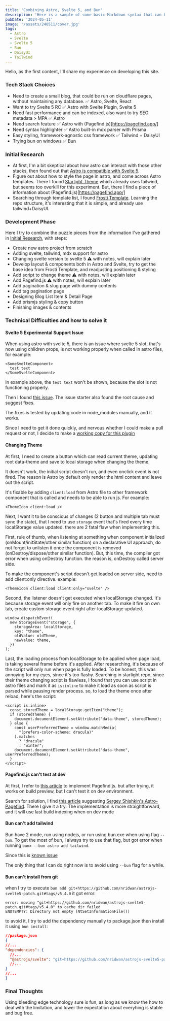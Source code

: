 ```yaml
---
title: 'Combining Astro, Svelte 5, and Bun'
description: 'Here is a sample of some basic Markdown syntax that can be used when writing Markdown content in Astro.'
pubDate: '2024-05-11'
image: '/assets/240511/cover.jpg'
tags:
  - Astro
  - Svelte
  - Svelte 5
  - Bun
  - DaisyUI
  - Tailwind
---
```


Hello, as the first content, I'll share my experience on developing this site.

### Tech Stack Choices

- Need to create a small blog, that could be run on cloudflare pages, without maintaining any database. ✅ Astro, Svelte, React
- Want to try Svelte 5 RC ✅ Astro with Svelte Plugin, Svelte 5
- Need fast performance and can be indexed, also want to try SEO metadata > MPA ✅ Astro
- Need search feature ✅ Astro with (Pagefind.js)[https://pagefind.app/]
- Need syntax highlighter ✅ Astro built-in mdx parser with Prisma
- Easy styling, framework-agnostic css framework ✅ Tailwind + DaisyUI
- Trying bun on windows ✅ Bun

### Initial Research

- At first, I'm a bit skeptical about how astro can interact with those other stacks,
then found out that [Astro is compatible with Svelte 5](https://docs.astro.build/en/guides/integrations-guide/svelte/).
- Figure out about how to style the page in astro, and come across Astro templates.
There I found [Starlight Theme](https://starlight.astro.build/getting-started/) which already uses tailwind,
but seems too overkill for this experiment. But, there I find a piece of information about (Pagefind.js)[https://pagefind.app/]
- Searching through template list, I found [Frosti Template](https://frosti.saroprock.com/blog). 
Learning the repo structure, it's interesting that it is simple, and already use tailwind+DaisyUI.

### Development Phase

Here I try to combine the puzzle pieces from the information I've gathered in [Initial Research](#initial-research), with steps:
- Create new astro project from scratch
- Adding svelte, tailwind, mdx support for astro
- Changing svelte version to svelte 5 ⚠️ with notes, will explain later
- Develop layout & components both in Astro and Svelte, try to get the base idea from Frosti Template, 
and readjusting positioning & styling
- Add script to change theme ⚠️ with notes, will explain later
- Add Pagefind.js ⚠️ with notes, will explain later
- Add pagination & slug page with dummy contents
- Add tag pagination page
- Designing Blog List Item & Detail Page
- Add prismjs styling & copy button
- Finishing images & contents

### Technical Difficulties and how to solve it

#### Svelte 5 Experimental Support Issue

When using astro with svelte 5, there is an issue where svelte 5 slot, that's now using children props,
is not working properly when called in astro files, for example:

```astro
<SomeSvelteComponent>
  test text
</SomeSvelteComponent>
```

In example above, the `test text` won't be shown, because the slot is not functioning properly.

Then I found [this issue](https://github.com/withastro/astro/issues/10512). 
The issue starter also found the root cause and suggest fixes.

The fixes is tested by updating code in node_modules manually, and it works.

Since I need to get it done quickly, and nervous whether I could make a pull request or not, 
I decide to make a [working copy for this plugin](https://github.com/nridwan/astrojs-svelte5-patch)

#### Changing Theme

At first, I need to create a button which can read current theme, 
updating root data-theme and save to local storage when changing the theme.

It doesn't work, the initial script doesn't run, and even onclick event is not fired.
The reason is Astro by default only render the html content and leave out the script.

It's fixable by adding `client:load` from Astro file to other framework component 
that is called and needs to be able to run js. For example:
```astro
<ThemeIcon client:load />
```

Next, I want it to be conscious of changes (2 button and multiple tab must sync the state), 
that I need to use `storage` event that's fired every time localStorage value updated. 
there are 2 fatal flaw when implementing this.

First, rule of thumb, when listening at something when component initialized (onMount/initState/other similar function) 
on a declarative UI approach, do not forget to unlisten it once the component is removed (onDestroy/dispose/other similar function). 
But, this time, the compiler got error when using onDestroy function. the reason is, onDestroy called server side.

To make the component's script doesn't get loaded on server side, need to add client:only directive.
example:
```astro
<ThemeIcon client:load client:only="svelte" />
```

Second, the listener doesn't get executed when localStorage changed. It's because storage event will only fire on another tab.
To make it fire on own tab, create custom storage event right after localStorage updated.
```astro
window.dispatchEvent(
  new StorageEvent("storage", {
    storageArea: localStorage,
    key: "theme",
    oldValue: oldTheme,
    newValue: theme,
  })
);
```

Last, the loading process from localStorage to be applied when page load, is taking several frame before it's applied.
After researching, it's because of the script will only run when page is fully loaded. To be honest, 
this was annoying for my eyes, since it's too flashy. Searching in starlight repo, since their theme changing script
is flawless, I found that you can use script in astro files and mark it as `is:inline` 
to make it load as soon as script is parsed while pausing render process. so, to load the theme once after reload,
here's the script:
```astro
<script is:inline>
  const storedTheme = localStorage.getItem("theme");
  if (storedTheme) {
    document.documentElement.setAttribute("data-theme", storedTheme);
  } else {
    const userPreferredTheme = window.matchMedia(
      "(prefers-color-scheme: dracula)"
    ).matches
      ? "dracula"
      : "winter";
    document.documentElement.setAttribute("data-theme", userPreferredTheme);
  }
</script>
```

#### Pagefind.js can't test at dev

At first, I refer to [this article](https://minifloppy.it/posts/2024/adding-pagefind-search-astro-website/#creating-the-search-page) 
to implement Pagefind.js. but after trying, it works on build preview, but I can't test it on dev environment.

Search for solution, I find [this article](https://scottwillsey.com/astro-pagefind/) suggesting 
[Sergey Shishkin's Astro-Pagefind](https://github.com/shishkin/astro-pagefind). 
There I give it a try. The implementation is more straightforward, and it will use last build indexing when on dev mode

#### Bun can't add tailwind

Bun have 2 mode, run using nodejs, or run using bun.exe when using flag `--bun`.
To get the most of bun, I always try to use that flag, but got error when running `bunx --bun astro add tailwind`.

Since this is [known issue](https://github.com/oven-sh/bun/issues/6843)

The only thing that I can do right now is to avoid using `--bun` flag for a while.

#### Bun can't install from git
when I try to execute `bun add git+https://github.com/nridwan/astrojs-svelte5-patch.git#tags/v5.4.0`
it got error:
```
error: moving "git+https://github.com/nridwan/astrojs-svelte5-patch.git#tags/v5.4.0" to cache dir failed
ENOTEMPTY: Directory not empty (NtSetInformationFile())
```

to avoid it, I try to add the dependency manually to package.json then install it using `bun install`:
```json
//package.json
{
//...
"dependencies": {
  //...
  "@astrojs/svelte": "git+https://github.com/nridwan/astrojs-svelte5-patch.git#tags/v5.4.0",
  //...
}
//...
}
```

### Final Thoughts
Using bleeding edge technology sure is fun, as long as we know the how to deal with the limitation,
and lower the expectation about everyhing is stable and bug free.
